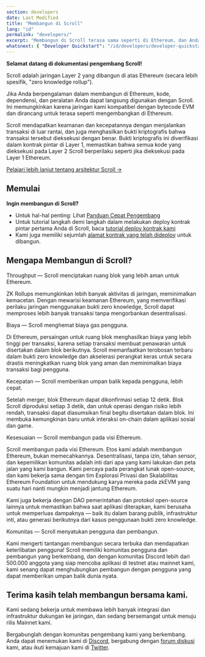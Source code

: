 ```yaml
---
section: developers
date: Last Modified
title: "Membangun di Scroll"
lang: "id"
permalink: "developers/"
excerpt: "Membangun di Scroll terasa sama seperti di Ethereum, dan Anda dapat membawa peralatan dan kontrak favorit Anda bersama Anda."
whatsnext: { "Developer Quickstart": "/id/developers/developer-quickstart" }
---
```



**Selamat datang di dokumentasi pengembang Scroll!**

Scroll adalah jaringan Layer 2 yang dibangun di atas Ethereum (secara lebih spesifik, "zero knowledge rollup").

Jika Anda berpengalaman dalam membangun di Ethereum, kode, dependensi, dan peralatan Anda dapat langsung digunakan dengan Scroll. Ini memungkinkan karena jaringan kami kompatibel dengan bytecode EVM dan dirancang untuk terasa seperti mengembangkan di Ethereum.

<Aside type="tip" title="Baru dengan zero knowledge rollups?">
Scroll mendapatkan keamanan dan kecepatannya dengan menjalankan transaksi di luar rantai, dan juga menghasilkan bukti kriptografis bahwa transaksi tersebut dieksekusi dengan benar. Bukti kriptografis ini diverifikasi dalam kontrak pintar di Layer 1, memastikan bahwa semua kode yang dieksekusi pada Layer 2 Scroll berperilaku seperti jika dieksekusi pada Layer 1 Ethereum.

[Pelajari lebih lanjut tentang arsitektur Scroll →](/id/technology)

</Aside>

## Memulai

**Ingin membangun di Scroll?**

- Untuk hal-hal penting: Lihat [Panduan Cepat Pengembang](/id/developers/developer-quickstart)
- Untuk tutorial langkah demi langkah dalam melakukan deploy kontrak pintar pertama Anda di Scroll, baca [tutorial deploy kontrak kami](/id/developers/guides/contract-deployment-tutorial)
- Kami juga memiliki sejumlah [alamat kontrak yang telah dideploy](/id/developers/scroll-contracts) untuk dibangun.

## Mengapa Membangun di Scroll?

<ToggleElement anchor="throughput">
  <div slot="title">Throughput — Scroll menciptakan ruang blok yang lebih aman untuk Ethereum.</div>
  <p>
    ZK Rollups memungkinkan lebih banyak aktivitas di jaringan, meminimalkan kemacetan. Dengan mewarisi keamanan Ethereum,
    yang memverifikasi perilaku jaringan menggunakan bukti zero knowledge, Scroll dapat memproses lebih banyak transaksi tanpa
    mengorbankan desentralisasi.
  </p>
</ToggleElement>

<ToggleElement anchor="cost">
  <div slot="title">Biaya — Scroll menghemat biaya gas pengguna.</div>
  <p>
    Di Ethereum, persaingan untuk ruang blok menghasilkan biaya yang lebih tinggi per transaksi, karena setiap transaksi
    membuat penawaran untuk disertakan dalam blok berikutnya. Scroll memanfaatkan terobosan terbaru dalam bukti zero
    knowledge dan akselerasi perangkat keras untuk secara drastis meningkatkan ruang blok yang aman dan meminimalkan
    biaya transaksi bagi pengguna.
  </p>
</ToggleElement>
<ToggleElement anchor="speed">
  <div slot="title">Kecepatan — Scroll memberikan umpan balik kepada pengguna, lebih cepat.</div>
  <p>
    Setelah merger, blok Ethereum dapat dikonfirmasi setiap 12 detik. Blok Scroll diproduksi setiap 3 detik, dan untuk
    operasi dengan risiko lebih rendah, transaksi dapat diasumsikan final begitu disertakan dalam blok. Ini membuka
    kemungkinan baru untuk interaksi on-chain dalam aplikasi sosial dan game.
  </p>
</ToggleElement>
<ToggleElement anchor="alignment">
  <div slot="title">Kesesuaian — Scroll membangun pada visi Ethereum.</div>
  <p>
    Scroll membangun pada visi Ethereum. Etos kami adalah membangun Ethereum, bukan memecahkannya. Desentralisasi,
    tanpa izin, tahan sensor, dan kepemilikan komunitas adalah inti dari apa yang kami lakukan dan peta jalan yang kami
    bangun. Kami percaya pada perangkat lunak open-source, dan kami bekerja sama dengan tim Explorasi Privasi dan
    Skalabilitas Ethereum Foundation untuk mendukung karya mereka pada zkEVM yang suatu hari nanti mungkin menjadi
    jantung Ethereum.
  </p>
  <p>
    Kami juga bekerja dengan DAO pemerintahan dan protokol open-source lainnya untuk memastikan bahwa saat aplikasi
    diterapkan, kami berusaha untuk memperluas dampaknya — baik itu dalam barang publik, infrastruktur inti, atau
    generasi berikutnya dari kasus penggunaan bukti zero knowledge.
  </p>
</ToggleElement>
<ToggleElement anchor="community">
  <div slot="title">Komunitas — Scroll menyatukan pengguna dan pembangun.</div>
  <p>
    Kami mengerti tantangan membangun secara terbuka dan mendapatkan keterlibatan pengguna! Scroll memiliki komunitas
    pengguna dan pembangun yang berkembang, dan dengan komunitas Discord lebih dari 500.000 anggota yang siap mencoba
    aplikasi di testnet atau mainnet kami, kami senang dapat menghubungkan pembangun dengan pengguna yang dapat memberikan
    umpan balik dunia nyata.
  </p>
</ToggleElement>

## Terima kasih telah membangun bersama kami.

Kami sedang bekerja untuk membawa lebih banyak integrasi dan infrastruktur dukungan ke jaringan, dan sedang bersemangat
untuk menuju rilis Mainnet kami.

Bergabunglah dengan komunitas pengembang kami yang berkembang. Anda dapat menemukan kami di [Discord](https://discord.gg/scroll), bergabung dengan [forum diskusi](https://community.scroll.io/) kami, atau ikuti kemajuan kami di [Twitter](https://twitter.com/Scroll_ZKP).
